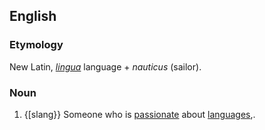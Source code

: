 ==English==

===Etymology===
New Latin, ''[[lingua]]'' language + ''nauticus'' (sailor).

===Noun===
{{en-noun}}

# {[slang}} Someone who is [[passionate]] about [[language]]s,.